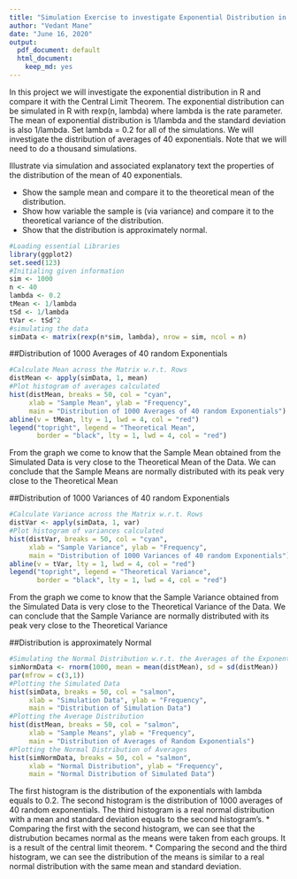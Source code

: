 ```yaml
---
title: "Simulation Exercise to investigate Exponential Distribution in R"
author: "Vedant Mane"
date: "June 16, 2020"
output:
  pdf_document: default
  html_document:
    keep_md: yes
---
```


In this project we will investigate the exponential distribution in R and compare it with the Central Limit Theorem. The exponential distribution can be simulated in R with rexp(n, lambda) where lambda is the rate parameter. The mean of exponential distribution is 1/lambda and the standard deviation is also 1/lambda. Set lambda = 0.2 for all of the simulations. We will investigate the distribution of averages of 40 exponentials. Note that we will need to do a thousand simulations.

Illustrate via simulation and associated explanatory text the properties of the distribution of the mean of 40 exponentials.

* Show the sample mean and compare it to the theoretical mean of the distribution.
* Show how variable the sample is (via variance) and compare it to the theoretical variance of the distribution.
* Show that the distribution is approximately normal.

```r
#Loading essential Libraries
library(ggplot2)
set.seed(123)
#Initialing given information
sim <- 1000
n <- 40
lambda <- 0.2
tMean <- 1/lambda
tSd <- 1/lambda
tVar <- tSd^2
#simulating the data
simData <- matrix(rexp(n*sim, lambda), nrow = sim, ncol = n)
```

##Distribution of 1000 Averages of 40 random Exponentials

```r
#Calculate Mean across the Matrix w.r.t. Rows
distMean <- apply(simData, 1, mean)
#Plot histogram of averages calculated
hist(distMean, breaks = 50, col = "cyan", 
     xlab = "Sample Mean", ylab = "Frequency", 
     main = "Distribution of 1000 Averages of 40 random Exponentials")
abline(v = tMean, lty = 1, lwd = 4, col = "red")
legend("topright", legend = "Theoretical Mean", 
       border = "black", lty = 1, lwd = 4, col = "red")
```

From the graph we come to know that the Sample Mean obtained from the Simulated Data is very close to the Theoretical Mean of the Data. We can conclude that the Sample Means are normally distributed with its peak very close to the Theoretical Mean

##Distribution of 1000 Variances of 40 random Exponentials

```r
#Calculate Variance across the Matrix w.r.t. Rows
distVar <- apply(simData, 1, var)
#Plot histogram of variances calculated
hist(distVar, breaks = 50, col = "cyan", 
     xlab = "Sample Variance", ylab = "Frequency", 
     main = "Distribution of 1000 Variances of 40 random Exponentials")
abline(v = tVar, lty = 1, lwd = 4, col = "red")
legend("topright", legend = "Theoretical Variance", 
       border = "black", lty = 1, lwd = 4, col = "red")
```

From the graph we come to know that the Sample Variance obtained from the Simulated Data is very close to the Theoretical Variance of the Data. We can conclude that the Sample Variance are normally distributed with its peak very close to the Theoretical Variance

##Distribution is approximately Normal

```r
#Simulating the Normal Distribution w.r.t. the Averages of the Exponentials
simNormData <- rnorm(1000, mean = mean(distMean), sd = sd(distMean))
par(mfrow = c(3,1))
#Plotting the Simulated Data
hist(simData, breaks = 50, col = "salmon", 
     xlab = "Simulation Data", ylab = "Frequency", 
     main = "Distribution of Simulation Data")
#Plotting the Average Distribution
hist(distMean, breaks = 50, col = "salmon", 
     xlab = "Sample Means", ylab = "Frequency", 
     main = "Distribution of Averages of Random Exponentials")
#Plotting the Normal Distribution of Averages
hist(simNormData, breaks = 50, col = "salmon", 
     xlab = "Normal Distribution", ylab = "Frequency", 
     main = "Normal Distribution of Simulated Data")
```

The first histogram is the distribution of the exponentials with lambda equals to 0.2. The second histogram is the distribution of 1000 averages of 40 random exponentials. The third histogram is a real normal distribution with a mean and standard deviation equals to the second histogram’s.
* Comparing the first with the second histogram, we can see that the distrubution becames normal as the means were taken from each groups. It is a result of the central limit theorem.
* Comparing the second and the third histogram, we can see the distribution of the means is similar to a real normal distribution with the same mean and standard deviation.
